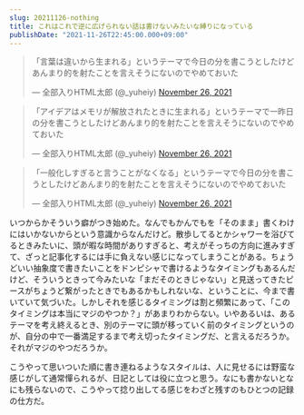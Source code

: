 ```yaml
---
slug: 20211126-nothing
title: これはこれで逆に広げられない話は書けないみたいな縛りになっている
publishDate: "2021-11-26T22:45:00.000+09:00"
---
```


<blockquote class="twitter-tweet"><p lang="ja" dir="ltr">「言葉は違いから生まれる」というテーマで今日の分を書こうとしたけどあんまり的を射たことを言えそうにないのでやめておいた</p>&mdash; 全部入りHTML太郎 (@_yuheiy) <a href="https://twitter.com/_yuheiy/status/1464216216240025600?ref_src=twsrc%5Etfw">November 26, 2021</a></blockquote> <script async src="https://platform.twitter.com/widgets.js" charset="utf-8"></script>

<blockquote class="twitter-tweet"><p lang="ja" dir="ltr">「アイデアはメモリが解放されたときに生まれる」というテーマで一昨日の分を書こうとしたけどあんまり的を射たことを言えそうにないのでやめておいた</p>&mdash; 全部入りHTML太郎 (@_yuheiy) <a href="https://twitter.com/_yuheiy/status/1464216323383504896?ref_src=twsrc%5Etfw">November 26, 2021</a></blockquote> <script async src="https://platform.twitter.com/widgets.js" charset="utf-8"></script>

<blockquote class="twitter-tweet"><p lang="ja" dir="ltr">「一般化しすぎると言うことがなくなる」というテーマで今日の分を書こうとしたけどあんまり的を射たことを言えそうにないのでやめておいた</p>&mdash; 全部入りHTML太郎 (@_yuheiy) <a href="https://twitter.com/_yuheiy/status/1464217138357743616?ref_src=twsrc%5Etfw">November 26, 2021</a></blockquote> <script async src="https://platform.twitter.com/widgets.js" charset="utf-8"></script>

いつからかそういう癖がつき始めた。なんでもかんでもを「そのまま」書くわけにはいかないからという意識からなんだけど。散歩してるとかシャワーを浴びてるときみたいに、頭が暇な時間がありすぎると、考えがそっちの方向に進みすぎて、ざっと記事化するには手に負えない感じになってしまうことがある。ちょうどいい抽象度で書きたいことをドンピシャで書けるようなタイミングもあるんだけど、そういうときって今みたいな「まだそのときじゃない」と見送ってきたピースがちょうど繋がったときでもあるかもしれないな、ということに、今まで書いていて気づいた。しかしそれを感じるタイミングは割と頻繁にあって、「このタイミングは本当にマジのやつか？」があまりわからない。いやあるいは、あるテーマを考え終えるとき、別のテーマに頭が移っていく前のタイミングというのが、自分の中で一番満足するまで考え切ったタイミングだ、と言えるだろうか。それがマジのやつだろうか。

こうやって思いついた順に書き連ねるようなスタイルは、人に見せるには野蛮な感じがして通常憚られるが、日記としては役に立つと思う。なにも書かないとなにも残らないので、こうやって捻り出してる感じをわざと残すのもひとつの記録の仕方だ。
